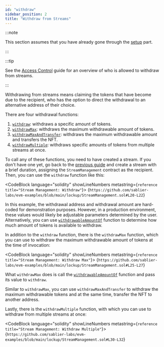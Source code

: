 ```yaml
---
id: "withdraw"
sidebar_position: 2
title: "Withdraw from Streams"
---
```



:::note

This section assumes that you have already gone through the [setup](/guides/lockup/examples/stream-management/setup)
part.

:::

:::tip

See the [Access Control](/reference/lockup/access-control) guide for an overview of who is allowed to withdraw from
streams.

:::

Withdrawing from streams means claiming the tokens that have become due to the recipient, who has the option to direct
the withdrawal to an alternative address of their choice.

There are four withdrawal functions:

1. [`withdraw`](/reference/lockup/contracts/contract.SablierLockup#withdraw): withdraws a specific amount of tokens.
2. [`withdrawMax`](/reference/lockup/contracts/contract.SablierLockup#withdrawmax): withdraws the maximum withdrawable
   amount of tokens.
3. [`withdrawMaxAndTransfer`](/reference/lockup/contracts/contract.SablierLockup#withdrawmaxandtransfer): withdraws the
   maximum withdrawable amount and transfers the NFT.
4. [`withdrawMultiple`](/reference/lockup/contracts/contract.SablierLockup#withdrawmultiple): withdraws specific amounts
   of tokens from multiple streams at once.

To call any of these functions, you need to have created a stream. If you don't have one yet, go back to the
[previous guide](/guides/lockup/examples/create-stream/lockup-linear) and create a stream with a brief duration,
assigning the `StreamManagement` contract as the recipient. Then, you can use the `withdraw` function like this:

<CodeBlock language="solidity" showLineNumbers metastring={`reference title="Stream Management: Withdraw"`}>
  {`https://github.com/sablier-labs/evm-examples/blob/main/lockup/StreamManagement.sol#L20-L22`}
</CodeBlock>

In this example, the withdrawal address and withdrawal amount are hard-coded for demonstration purposes. However, in a
production environment, these values would likely be adjustable parameters determined by the user. Alternatively, you
can use [`withdrawableAmountOf`](/reference/lockup/contracts/contract.SablierLockup#withdrawableamountof) function to
determine how much amount of tokens is available to withdraw.

In addition to the `withdraw` function, there is the `withdrawMax` function, which you can use to withdraw the maximum
withdrawable amount of tokens at the time of invocation:

<CodeBlock language="solidity" showLineNumbers metastring={`reference title="Stream Management: Withdraw Max"`}>
  {`https://github.com/sablier-labs/evm-examples/blob/main/lockup/StreamManagement.sol#L25-L27`}
</CodeBlock>

What `withdrawMax` does is call the
[`withdrawableAmountOf`](/reference/lockup/contracts/contract.SablierLockup#withdrawableamountof) function and pass its
value to `withdraw`.

Similar to `withdrawMax`, you can use `withdrawMaxAndTransfer` to withdraw the maximum withdrawable tokens and at the
same time, transfer the NFT to another address.

Lastly, there is the `withdrawMultiple` function, with which you can use to withdraw from multiple streams at once:

<CodeBlock language="solidity" showLineNumbers metastring={`reference title="Stream Management: Withdraw Multiple"`}>
  {`https://github.com/sablier-labs/evm-examples/blob/main/lockup/StreamManagement.sol#L30-L32`}
</CodeBlock>
